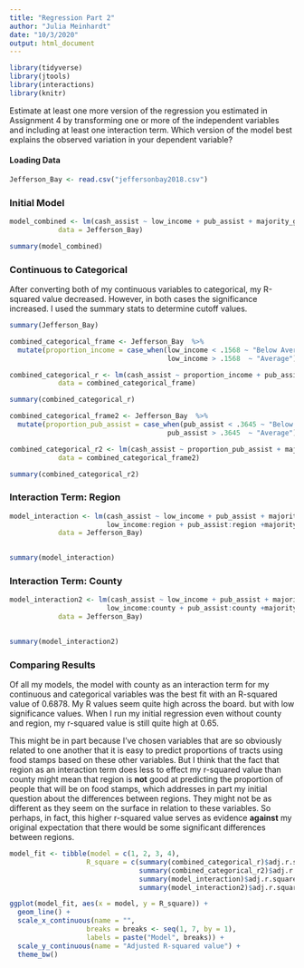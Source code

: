 ```yaml
---
title: "Regression Part 2"
author: "Julia Meinhardt"
date: "10/3/2020"
output: html_document
---
```


```r
library(tidyverse)
library(jtools)
library(interactions)
library(knitr)
```

Estimate at least one more version of the regression you estimated in Assignment 4 by transforming one or more of the independent variables and including at least one interaction term. Which version of the model best explains the observed variation in your dependent variable?


#### Loading Data 

```r
Jefferson_Bay <- read.csv("jeffersonbay2018.csv")
```


### Initial Model

```r
model_combined <- lm(cash_assist ~ low_income + pub_assist + majority_grads + majority_college +  majority_bachelors + region,
            data = Jefferson_Bay)

summary(model_combined)
```
### Continuous to Categorical 

After converting both of my continuous variables to categorical, my R-squared value decreased. However, in both cases the significance increased. I used the summary stats to determine cutoff values. 

```r
summary(Jefferson_Bay)
```


```r

combined_categorical_frame <- Jefferson_Bay  %>%
  mutate(proportion_income = case_when(low_income < .1568 ~ "Below Average",
                                       low_income > .1568  ~ "Average"))

combined_categorical_r <- lm(cash_assist ~ proportion_income + pub_assist + majority_grads + majority_college +  majority_bachelors + region + county, 
            data = combined_categorical_frame)

summary(combined_categorical_r)


```

```r

combined_categorical_frame2 <- Jefferson_Bay  %>%
  mutate(proportion_pub_assist = case_when(pub_assist < .3645 ~ "Below Average",
                                       pub_assist > .3645  ~ "Average"))

combined_categorical_r2 <- lm(cash_assist ~ proportion_pub_assist + majority_grads + majority_college +  majority_bachelors + region,
            data = combined_categorical_frame2)

summary(combined_categorical_r2)


```


### Interaction Term: Region




```r
model_interaction <- lm(cash_assist ~ low_income + pub_assist + majority_grads + majority_college +  majority_bachelors + region +
                        low_income:region + pub_assist:region +majority_grads:region + majority_college:region + majority_bachelors:region,
            data = Jefferson_Bay)
 

summary(model_interaction)
```


### Interaction Term: County 

```r

model_interaction2 <- lm(cash_assist ~ low_income + pub_assist + majority_grads + majority_college +  majority_bachelors + region +
                        low_income:county + pub_assist:county +majority_grads:county + majority_college:county + majority_bachelors:county,
            data = Jefferson_Bay)
 

summary(model_interaction2)
```


### Comparing Results 

Of all my models, the model with county as an interaction term for my continuous and categorical variables was the best fit with an R-squared value of 0.6878. My R values seem quite high across the board. but with low significance values. When I run my initial regression even without county and region, my r-squared value is still quite high at 0.65.

This might be in part because I've chosen variables that are so obviously related to one another that it is easy to predict proportions of tracts using food stamps based on these other variables. But I think that the fact that region as an interaction term does less to effect my r-squared value than county might mean that region is **not** good at predicting the proportion of people that will be on food stamps, which addresses in part my initial question about the differences between regions. They might not be as different as they seem on the surface in relation to these variables. So perhaps, in fact, this higher r-squared value serves as evidence **against** my original expectation that there would be some significant differences between regions. 

```r
model_fit <- tibble(model = c(1, 2, 3, 4),
                   R_square = c(summary(combined_categorical_r)$adj.r.squared,
                                summary(combined_categorical_r2)$adj.r.squared,
                                summary(model_interaction)$adj.r.squared,
                                summary(model_interaction2)$adj.r.squared))

ggplot(model_fit, aes(x = model, y = R_square)) +
  geom_line() +
  scale_x_continuous(name = "",
                   breaks = breaks <- seq(1, 7, by = 1),
                   labels = paste("Model", breaks)) +
  scale_y_continuous(name = "Adjusted R-squared value") +
  theme_bw()
```


